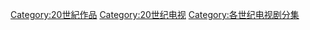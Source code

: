 [[Category:20世紀作品|Category:20世紀作品]]
[[Category:20世纪电视|Category:20世纪电视]]
[[Category:各世纪电视剧分集|Category:各世纪电视剧分集]]